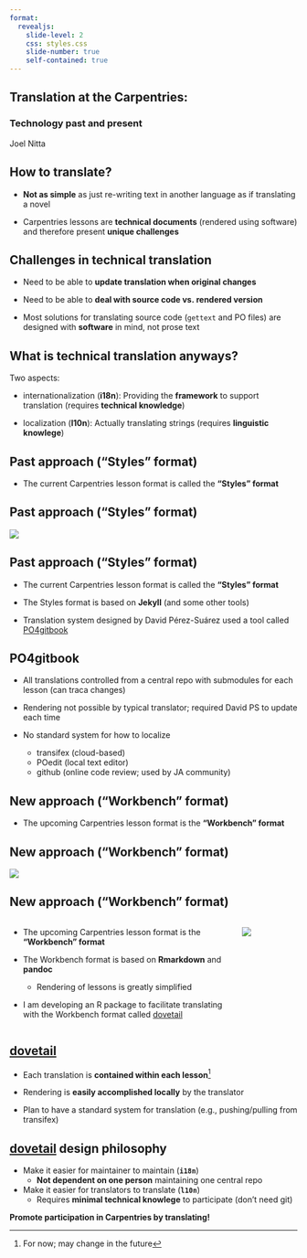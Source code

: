 ```yaml
---
format:
  revealjs:
    slide-level: 2
    css: styles.css
    slide-number: true
    self-contained: true
---
```


## Translation at the Carpentries:

### Technology past and present

Joel Nitta

## How to translate?

- **Not as simple** as just re-writing text in another language as if translating a novel

- Carpentries lessons are **technical documents** (rendered using software) and therefore present **unique challenges**

## Challenges in technical translation

- Need to be able to **update translation when original changes**

- Need to be able to **deal with source code vs. rendered version**

- Most solutions for translating source code (`gettext` and PO files) are designed with **software** in mind, not prose text

## What is technical translation anyways?

Two aspects:

- internationalization (**i18n**): Providing the **framework** to support translation (requires **technical knowledge**)

- localization (**l10n**): Actually translating strings (requires **linguistic knowlege**)

## Past approach ("Styles" format)

- The current Carpentries lesson format is called the **"Styles" format**

## Past approach ("Styles" format)

![](https://carpentries.org/images/blog/2022/01/2022-01-31-python-choice-old.png){fig-alt="Programming With Python built with the Styles template on 2022-01-27"}

## Past approach ("Styles" format)

- The current Carpentries lesson format is called the **"Styles" format**

- The Styles format is based on **Jekyll** (and some other tools)

- Translation system designed by David Pérez-Suárez used a tool called [PO4gitbook](https://github.com/darkcircle/po4gitbook)

## PO4gitbook

- All translations controlled from a central repo with submodules for each lesson (can traca  changes)

- Rendering not possible by typical translator; required David PS to update each time

- No standard system for how to localize
  - transifex (cloud-based)
  - POedit (local text editor)
  - github (online code review; used by JA community)

## New approach ("Workbench" format)

- The upcoming Carpentries lesson format is the **"Workbench" format**

## New approach ("Workbench" format)

![](https://carpentries.org/images/blog/2022/01/2022-01-31-python-choice.png){fig-alt="Programming With Python built with the Carpentries Workbench on 2022-01-27"}

## New approach ("Workbench" format)

:::: {.columns}

::: {.column width="80%"}
- The upcoming Carpentries lesson format is the **"Workbench" format**

- The Workbench format is based on **Rmarkdown** and **pandoc**
  - Rendering of lessons is greatly simplified

- I am developing an R package to facilitate translating with the Workbench format called [dovetail](https://github.com/joelnitta/dovetail)
:::

::: {.column width="20%"}
[![](https://carpentries.github.io/sandpaper/logo.png){fig-alt="sandpaper R package logo"}](https://carpentries.github.io/sandpaper/)

:::

::::

## [dovetail](https://github.com/joelnitta/dovetail)

- Each translation is **contained within each lesson**^[For now; may change in the future]

- Rendering is **easily accomplished locally** by the translator

- Plan to have a standard system for translation (e.g., pushing/pulling from transifex)

## [dovetail](https://github.com/joelnitta/dovetail) design philosophy

- Make it easier for maintainer to maintain (**`i18n`**)
  - **Not dependent on one person** maintaining one central repo

- Make it easier for translators to translate (**`l10n`**)
  - Requires **minimal technical knowlege** to participate (don't need git)

::: {.fragment}	
**Promote participation in Carpentries by translating!**
:::
